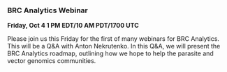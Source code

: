 ### BRC Analytics Webinar

**Friday, Oct 4 1 PM EDT/10 AM PDT/1700 UTC**

Please join us this Friday for the first of many webinars for BRC Analytics. This will be a Q&A with Anton Nekrutenko. In this Q&A, we will present the BRC Analytics roadmap, outlining how we hope to help the parasite and vector genomics communities.

<CardActions>
  <Link
    label="Zoom"
    url="https://psu.zoom.us/j/95358731919?pwd=3kKhOBgb3YCvYa3moycO6qgwlfy708.1"
  />
</CardActions>
